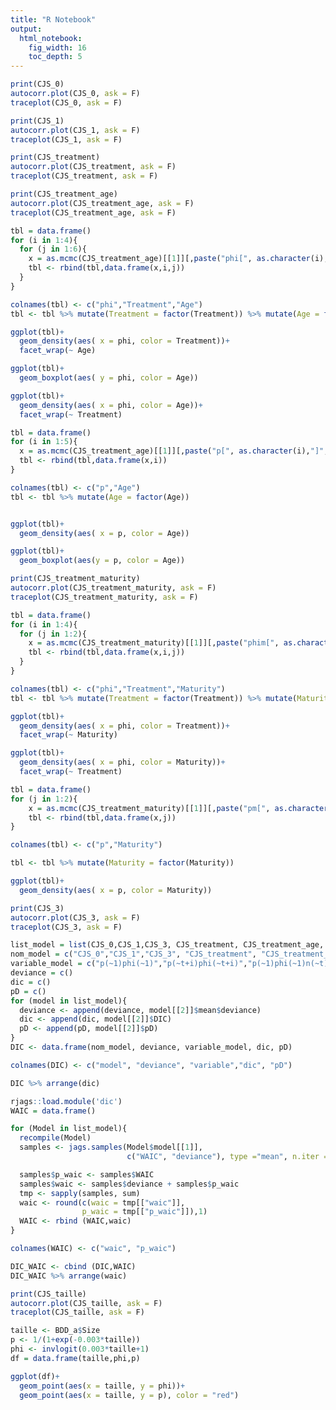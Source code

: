 ```yaml
---
title: "R Notebook"
output: 
  html_notebook: 
    fig_width: 16
    toc_depth: 5
---
```


```r
print(CJS_0)
autocorr.plot(CJS_0, ask = F)
traceplot(CJS_0, ask = F)
```

```r
print(CJS_1)
autocorr.plot(CJS_1, ask = F)
traceplot(CJS_1, ask = F)
```


```r
print(CJS_treatment)
autocorr.plot(CJS_treatment, ask = F)
traceplot(CJS_treatment, ask = F)
```

```r
print(CJS_treatment_age)
autocorr.plot(CJS_treatment_age, ask = F)
traceplot(CJS_treatment_age, ask = F)
```
```r

tbl = data.frame()
for (i in 1:4){
  for (j in 1:6){
    x = as.mcmc(CJS_treatment_age)[[1]][,paste("phi[", as.character(i), ",", as.character(j), "]", sep = "")]
    tbl <- rbind(tbl,data.frame(x,i,j))
  }
}

colnames(tbl) <- c("phi","Treatment","Age")
tbl <- tbl %>% mutate(Treatment = factor(Treatment)) %>% mutate(Age = factor(Age))

ggplot(tbl)+
  geom_density(aes( x = phi, color = Treatment))+
  facet_wrap(~ Age)

ggplot(tbl)+
  geom_boxplot(aes( y = phi, color = Age))

ggplot(tbl)+
  geom_density(aes( x = phi, color = Age))+
  facet_wrap(~ Treatment)

tbl = data.frame()
for (i in 1:5){
  x = as.mcmc(CJS_treatment_age)[[1]][,paste("p[", as.character(i),"]", sep = "")]
  tbl <- rbind(tbl,data.frame(x,i))
}

colnames(tbl) <- c("p","Age")
tbl <- tbl %>% mutate(Age = factor(Age))


ggplot(tbl)+
  geom_density(aes( x = p, color = Age))

ggplot(tbl)+
  geom_boxplot(aes(y = p, color = Age))
```


```r
print(CJS_treatment_maturity)
autocorr.plot(CJS_treatment_maturity, ask = F)
traceplot(CJS_treatment_maturity, ask = F)
```

```r
tbl = data.frame()
for (i in 1:4){
  for (j in 1:2){
    x = as.mcmc(CJS_treatment_maturity)[[1]][,paste("phim[", as.character(i), ",", as.character(j), "]", sep = "")]
    tbl <- rbind(tbl,data.frame(x,i,j))
  }
}

colnames(tbl) <- c("phi","Treatment","Maturity")
tbl <- tbl %>% mutate(Treatment = factor(Treatment)) %>% mutate(Maturity = factor(Maturity))

ggplot(tbl)+
  geom_density(aes( x = phi, color = Treatment))+
  facet_wrap(~ Maturity)

ggplot(tbl)+
  geom_density(aes( x = phi, color = Maturity))+
  facet_wrap(~ Treatment)

tbl = data.frame()
for (j in 1:2){
    x = as.mcmc(CJS_treatment_maturity)[[1]][,paste("pm[", as.character(j), "]", sep = "")]
    tbl <- rbind(tbl,data.frame(x,j))
}

colnames(tbl) <- c("p","Maturity")

tbl <- tbl %>% mutate(Maturity = factor(Maturity))

ggplot(tbl)+
  geom_density(aes( x = p, color = Maturity))

```


```r
print(CJS_3)
autocorr.plot(CJS_3, ask = F)
traceplot(CJS_3, ask = F)
```

```r
list_model = list(CJS_0,CJS_1,CJS_3, CJS_treatment, CJS_treatment_age, CJS_treatment_maturity) # CJS_taille1, CJS_taille2
nom_model = c("CJS_0","CJS_1","CJS_3", "CJS_treatment", "CJS_treatment_age", "CJS_treatment_maturity")
variable_model = c("p(~1)phi(~1)","p(~t+i)phi(~t+i)","p(~1)phi(~1)n(~t)","p(~1)phi(~tr)","p(~age)phi(~tr+age)","p(~mat)phi(~tr+mat)")
deviance = c()
dic = c()
pD = c()
for (model in list_model){
  deviance <- append(deviance, model[[2]]$mean$deviance)
  dic <- append(dic, model[[2]]$DIC)
  pD <- append(pD, model[[2]]$pD)
}
DIC <- data.frame(nom_model, deviance, variable_model, dic, pD)

colnames(DIC) <- c("model", "deviance", "variable","dic", "pD")

DIC %>% arrange(dic)
```

```r

rjags::load.module('dic')
WAIC = data.frame()

for (Model in list_model){
  recompile(Model)
  samples <- jags.samples(Model$model[[1]], 
                          c("WAIC", "deviance"), type ="mean", n.iter = 200)

  samples$p_waic <- samples$WAIC
  samples$waic <- samples$deviance + samples$p_waic
  tmp <- sapply(samples, sum)
  waic <- round(c(waic = tmp[["waic"]], 
                p_waic = tmp[["p_waic"]]),1)
  WAIC <- rbind (WAIC,waic)
}

colnames(WAIC) <- c("waic", "p_waic")

DIC_WAIC <- cbind (DIC,WAIC)
DIC_WAIC %>% arrange(waic)
```


```r
print(CJS_taille)
autocorr.plot(CJS_taille, ask = F)
traceplot(CJS_taille, ask = F)
```

```r

taille <- BDD_a$Size
p <- 1/(1+exp(-0.003*taille))
phi <- invlogit(0.003*taille+1)
df = data.frame(taille,phi,p)

ggplot(df)+
  geom_point(aes(x = taille, y = phi))+
  geom_point(aes(x = taille, y = p), color = "red")

```









































